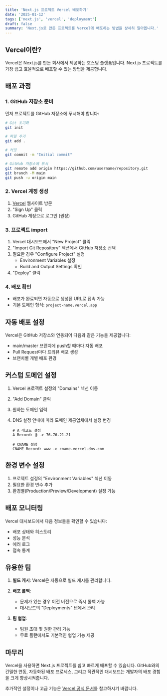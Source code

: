 ```yaml
---
title: 'Next.js 프로젝트 Vercel 배포하기'
date: '2025-01-12'
tags: ['next.js', 'vercel', 'deployment']
draft: false
summary: 'Next.js로 만든 프로젝트를 Vercel에 배포하는 방법을 상세히 알아봅니다.'
---
```


<CoupangBanner id={830929} trackingCode="AF1721484" />

## Vercel이란?

Vercel은 Next.js를 만든 회사에서 제공하는 호스팅 플랫폼입니다. Next.js 프로젝트를 가장 쉽고 효율적으로 배포할 수 있는 방법을 제공합니다.

## 배포 과정

### 1. GitHub 저장소 준비

먼저 프로젝트를 GitHub 저장소에 푸시해야 합니다:

```bash
# Git 초기화
git init

# 파일 추가
git add .

# 커밋
git commit -m "Initial commit"

# GitHub 저장소에 푸시
git remote add origin https://github.com/username/repository.git
git branch -M main
git push -u origin main
```

### 2. Vercel 계정 생성

1. [Vercel](https://vercel.com) 웹사이트 방문
2. "Sign Up" 클릭
3. GitHub 계정으로 로그인 (권장)

### 3. 프로젝트 import

1. Vercel 대시보드에서 "New Project" 클릭
2. "Import Git Repository" 섹션에서 GitHub 저장소 선택
3. 필요한 경우 "Configure Project" 설정
   - Environment Variables 설정
   - Build and Output Settings 확인
4. "Deploy" 클릭

### 4. 배포 확인

- 배포가 완료되면 자동으로 생성된 URL로 접속 가능
- 기본 도메인 형식: `project-name.vercel.app`

## 자동 배포 설정

Vercel은 GitHub 저장소와 연동되어 다음과 같은 기능을 제공합니다:

- main/master 브랜치에 push할 때마다 자동 배포
- Pull Request마다 프리뷰 배포 생성
- 브랜치별 개별 배포 환경

## 커스텀 도메인 설정

1. Vercel 프로젝트 설정의 "Domains" 섹션 이동
2. "Add Domain" 클릭
3. 원하는 도메인 입력
4. DNS 설정 안내에 따라 도메인 제공업체에서 설정 변경

   ```
   # A 레코드 설정
   A Record: @ -> 76.76.21.21

   # CNAME 설정
   CNAME Record: www -> cname.vercel-dns.com
   ```

## 환경 변수 설정

1. 프로젝트 설정의 "Environment Variables" 섹션 이동
2. 필요한 환경 변수 추가
3. 환경별(Production/Preview/Development) 설정 가능

## 배포 모니터링

Vercel 대시보드에서 다음 정보들을 확인할 수 있습니다:

- 배포 상태와 히스토리
- 성능 분석
- 에러 로그
- 접속 통계

## 유용한 팁

1. **빌드 캐시**: Vercel은 자동으로 빌드 캐시를 관리합니다.

2. **배포 롤백**:

   - 문제가 있는 경우 이전 버전으로 즉시 롤백 가능
   - 대시보드의 "Deployments" 탭에서 관리

3. **팀 협업**:
   - 팀원 초대 및 권한 관리 가능
   - 무료 플랜에서도 기본적인 협업 기능 제공

## 마무리

Vercel을 사용하면 Next.js 프로젝트를 쉽고 빠르게 배포할 수 있습니다. GitHub와의 긴밀한 연동, 자동화된 배포 프로세스, 그리고 직관적인 대시보드는 개발자의 배포 경험을 크게 향상시켜줍니다.

추가적인 설정이나 고급 기능은 [Vercel 공식 문서](https://vercel.com/docs)를 참고하시기 바랍니다.
